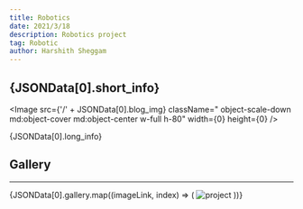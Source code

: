 ```yaml
---
title: Robotics
date: 2021/3/18
description: Robotics project
tag: Robotic
author: Harshith Sheggam
---
```



## {JSONData[0].short_info}

<Image
  src={'/' + JSONData[0].blog_img}
  className=" object-scale-down md:object-cover md:object-center w-full h-80"
  width={0}
  height={0}
/>

{JSONData[0].long_info}

## Gallery 
---

<div class="mx-auto flex flex-wrap gap-1 justify-evenly items-stretch">
  {JSONData[0].gallery.map((imageLink, index) => (
    <Image
      class="object-scale-down w-1/4 h-1/5
  border border-black flex-grow "
      src={'/' + imageLink}
      alt="project"
      width={0}
      height={0}
    />
  ))}
</div>
